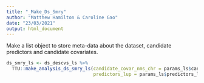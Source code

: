 ---
title: "_Make_Ds_Smry"
author: "Matthew Hamilton & Caroline Gao"
date: "23/03/2021"
output: html_document
---

Make a list object to store meta-data about the dataset, candidate predictors and candidate covariates.

```{r}
ds_smry_ls <- ds_descvs_ls %>%
  TTU::make_analysis_ds_smry_ls(candidate_covar_nms_chr = params_ls$candidate_covar_nms_chr,
                                predictors_lup = params_ls$predictors_lup)
```
<!-- Needs to be a TTU class - Update when this is implemented. -->


